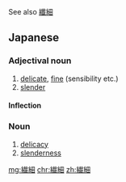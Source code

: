 See also [[纖細]]

==Japanese==
{{ja-kanjitab|せん|さい|yomi=on}}

===Adjectival noun===
{{ja-adj|せんさい|decl=na}}

# [[delicate]], [[fine]] (sensibility etc.)
# [[slender]]

====Inflection====
{{ja-na|繊細|せんさい|sensai}}

===Noun===
{{ja-noun|せんさい}}

# [[delicacy]]
# [[slenderness]]

[[mg:繊細]]
[[chr:繊細]]
[[zh:繊細]]